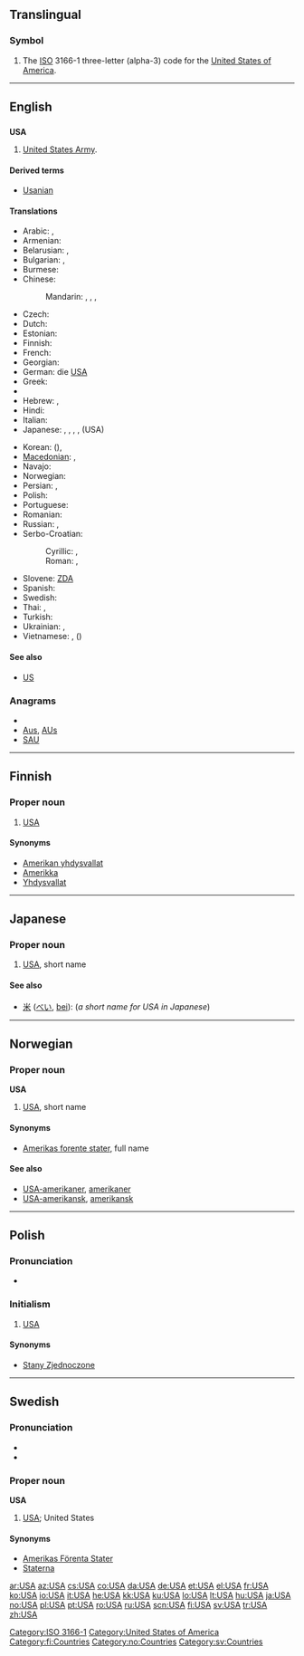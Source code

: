 {{also|usa|Usa|U.S.A.}}
==Translingual==

===Symbol===
{{infl|mul|symbol}}

# The [[ISO]] 3166-1 three-letter (alpha-3) code for the [[United States of America]].

[[Category:ISO 3166-1]]

----

==English==
{{wikipedia}}

==={{initialism}}===
'''USA'''

# {{US}} [[United States Army]].

====Derived terms====
* [[Usanian]]

====Translations====
{{trans-top|United States of America}}
* Arabic: {{t|ar|لولايات المتحدة|f|p|tr=al-wilayaat al-muttáHida}},  {{t+|ar|أمريكا|f|tr='amriika}}
* Armenian: {{t-|hy|ԱՄՆ|tr=AMN}}
* Belarusian: {{t|be|ЗША|m|p|tr=ze-še-á|sc=Cyrl}}, {{t|be|Амерыка|f|tr=Améryka|sc=Cyrl}}
* Bulgarian: {{t|bg|САЩ|m|p|tr=sašt|sc=Cyrl}}, {{t|bg|Америка|f|tr=Amérika|sc=Cyrl}}
* Burmese: {{t|my|အမေရိကန်|sc=Mymr|xs=Burmese}}
* Chinese:
*: Mandarin: {{t-|cmn|美國|sc=Hani}},  {{t-|cmn|美国|tr=Měiguó|sc=Hani}}, {{t-|cmn|美|alt=美-|tr=Měi-|sc=Hani}} {{qualifier|as a component}},  {{t-|cmn|USA|sc=Latn}}
* Czech: {{t+|cs|USA}}
* Dutch: {{t-|nl|VSA}}
* Estonian: {{t+|et|USA}}
* Finnish: {{t+|fi|USA}}
* French: {{t-|fr|EUA|m|p}}
* Georgian: {{t+|ka|აშშ|sc=Geor|xs=Georgian}}
* German: die [[USA#German|USA]] {{p}}
* Greek: {{t+|el|ΗΠΑ|f|p|tr=IPA}}
* {{trreq|Gujarati}}
* Hebrew: {{t-|he|ארה״ב|tr=arh"b}},  {{t|he|אמריקה}}
* Hindi: {{t+|hi|अमेरिका|tr=amērikā|xs=Hindi}}
* Italian: {{t-|it|U.S.A.|m|p}}
* Japanese: {{t+|ja|アメリカ|tr=Amerika}}, {{t+|ja|USA}},  {{t+|ja|米国|tr=べいこく, Beikoku}}, {{t+|ja|米|alt=米-|tr=Bei}} {{qualifier|as a component}}, {{t|ja|ユー・エス・エー|tr=yū-esu-ē|sc=Jpan}} (USA)
{{trans-mid}}
* Korean: {{t+|ko|미국|tr=Miguk|sc=Hang}} ({{t+|ko|美國|sc=Hani}}),  {{t|ko|아메리카|tr=Amerika|sc=Hang}}
* [[Macedonian]]: {{t-|mk|САД|f|p|tr=SAD}}, {{t|mk|Америка|f|tr=Amérika|sc=Cyrl}}
* Navajo: {{tø|nv|WBA}}
* Norwegian: {{t+|no|USA}}
* Persian: {{t|fa|ایالات متحده|tr=ayâlât-e motahideh|sc=fa-Arab}}, {{t|fa|اتازونی|tr=etāzuni|sc=fa-Arab}}
* Polish: {{t+|pl|USA|p}}
* Portuguese: {{t+|pt|EUA|m|p}}
* Romanian: {{t+|ro|SUA|f|p}}
* Russian: {{t+|ru|США|m|p|tr=Se-Še-A, SŠA}},  {{t+|ru|Америка|f|tr=Amérika}}
* Serbo-Croatian:
*: Cyrillic: {{t|sh|САД|f|p}}, {{t|sh|Америка|f}}
*: Roman: {{t|sh|SAD|f|p}}, {{t|sh|Amerika|f}}
* Slovene: [[ZDA]] {{f|p}}
* Spanish: {{t-|es|EE. UU.|f|p}}
* Swedish: {{t+|sv|USA|n|s}}
* Thai: {{t|th|สหรัฐ|tr=sàhàrát}},  {{t|th|อเมริกา|tr=à-may-rí-gaa}}
* Turkish: {{t+|tr|ABD}}
* Ukrainian: {{t|uk|США|m|p|tr=se-še-á|sc=Cyrl}}, {{t|uk|Америка|f|tr=Améryka|sc=Cyrl}}
* Vietnamese: {{t+|vi|Mỹ|xs=Vietnamese}},  {{t+|vi|Hoa Kỳ|xs=Vietnamese}} ({{t|vi|花旗|sc=Hani|xs=Vietnamese}})
{{trans-bottom}}

====See also====
* [[US]]

===Anagrams===
* {{alphagram|[[ASU#English|ASU]]}}
* [[Aus#English|Aus]], [[AUs#English|AUs]]
* [[SAU#English|SAU]]

[[Category:United States of America]]

----

==Finnish==

===Proper noun===
{{infl|fi|proper noun}}

# [[#English|USA]]

====Synonyms====
* [[Amerikan yhdysvallat]]
* [[Amerikka]]
* [[Yhdysvallat]]

[[Category:fi:Countries]]

----

==Japanese==

===Proper noun===
{{ja-noun|r|kata=ユー・エス・エー|hidx=ゆうえすええ}}

# [[#English|USA]], short name

====See also====
* [[米]] ([[べい]], [[bei]]): (''a short name for USA in Japanese'')

----

==Norwegian==

===Proper noun===
'''USA'''

# [[#English|USA]], short name

====Synonyms====
* [[Amerikas forente stater]], full name

====See also====
* [[USA-amerikaner]], [[amerikaner]]
* [[USA-amerikansk]], [[amerikansk]]

[[Category:no:Countries]]

----

==Polish==

===Pronunciation===
* {{IPA|/uɛsˈa/|lang=pl}}

===Initialism===
{{infl|pl|initialism|g=p}}

# [[#English|USA]]

====Synonyms====
* [[Stany Zjednoczone]]

----

==Swedish==

===Pronunciation===
* {{IPA|/ˈʉːˌɛsɑː/|/ʉːɛsˈɑː/|lang=sv}}
* {{audio|Sv-USA.ogg|audio}}

===Proper noun===
'''USA''' {{n}}

# [[#English|USA]]; United States

====Synonyms====
* [[Amerikas Förenta Stater]]
* [[Staterna]]

[[Category:sv:Countries]]

[[ar:USA]]
[[az:USA]]
[[cs:USA]]
[[co:USA]]
[[da:USA]]
[[de:USA]]
[[et:USA]]
[[el:USA]]
[[fr:USA]]
[[ko:USA]]
[[io:USA]]
[[it:USA]]
[[he:USA]]
[[kk:USA]]
[[ku:USA]]
[[lo:USA]]
[[lt:USA]]
[[hu:USA]]
[[ja:USA]]
[[no:USA]]
[[pl:USA]]
[[pt:USA]]
[[ro:USA]]
[[ru:USA]]
[[scn:USA]]
[[fi:USA]]
[[sv:USA]]
[[tr:USA]]
[[zh:USA]]